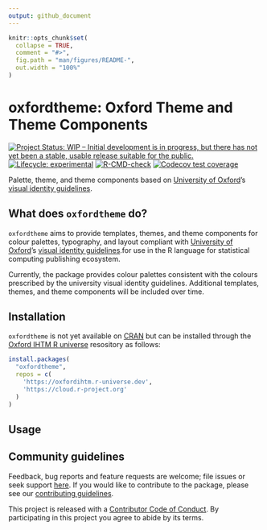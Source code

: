 ```yaml
---
output: github_document
---
```


<!-- README.md is generated from README.Rmd. Please edit that file -->

```r
knitr::opts_chunk$set(
  collapse = TRUE,
  comment = "#>",
  fig.path = "man/figures/README-",
  out.width = "100%"
)
```

# oxfordtheme: Oxford Theme and Theme Components

<!-- badges: start -->
[![Project Status: WIP – Initial development is in progress, but there has not yet been a stable, usable release suitable for the public.](https://www.repostatus.org/badges/latest/wip.svg)](https://www.repostatus.org/#wip)
[![Lifecycle: experimental](https://img.shields.io/badge/lifecycle-experimental-orange.svg)](https://lifecycle.r-lib.org/articles/stages.html#experimental)
[![R-CMD-check](https://github.com/OxfordIHTM/oxfordtheme/actions/workflows/R-CMD-check.yaml/badge.svg)](https://github.com/OxfordIHTM/oxfordtheme/actions/workflows/R-CMD-check.yaml)
[![Codecov test coverage](https://codecov.io/gh/OxfordIHTM/oxfordtheme/branch/main/graph/badge.svg)](https://app.codecov.io/gh/OxfordIHTM/oxfordtheme?branch=main)
<!-- badges: end -->

Palette, theme, and theme components based on [University of Oxford](https://ox.ac.uk)'s [visual identity guidelines](https://communications.web.ox.ac.uk/communications-resources/visual-identity/identity-guidelines). 

## What does `oxfordtheme` do?

`oxfordtheme` aims to provide templates, themes, and theme components for colour palettes, typography, and layout compliant with [University of Oxford](https://ox.ac.uk)'s [visual identity guidelines](https://communications.web.ox.ac.uk/communications-resources/visual-identity/identity-guidelines).for use in the R language for statistical computing publishing ecosystem.

Currently, the package provides colour palettes consistent with the colours prescribed by the university visual identity guidelines. Additional templates, themes, and theme components will be included over time.

## Installation

`oxfordtheme` is not yet available on [CRAN](https://cran.r-project.org) but can be installed through the [Oxford IHTM R universe](https://oxfordihtm.r-universe.dev) resository as follows:

```R
install.packages(
  "oxfordtheme", 
  repos = c(
    'https://oxfordihtm.r-universe.dev', 
    'https://cloud.r-project.org'
  )
)
```

## Usage



## Community guidelines

Feedback, bug reports and feature requests are welcome; file issues or seek support [here](https://github.com/OxfordIHTM/oxfordtheme/issues). If you would like to contribute to the package, please see our [contributing guidelines](https://oxford-ihtm.io/oxfordtheme/CONTRIBUTING.html).

This project is released with a [Contributor Code of Conduct](https://oxford-ihtm.io/oxfordtheme/CODE_OF_CONDUCT.html). By participating in this project you agree to abide by its terms.
